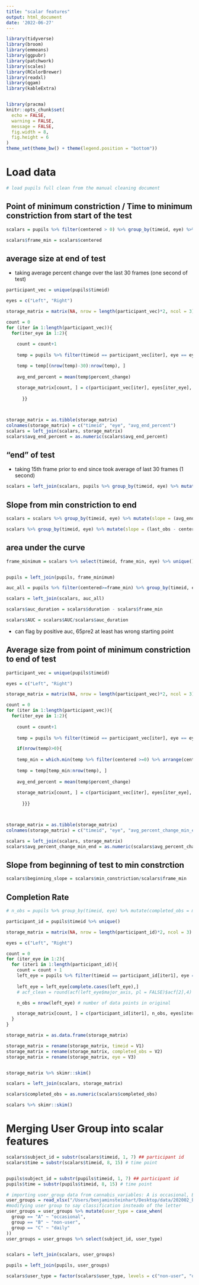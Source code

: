 ```yaml
---
title: "scalar features"
output: html_document
date: '2022-06-27'
---
```


```r
library(tidyverse)
library(broom)
library(emmeans)
library(ggpubr)
library(patchwork)
library(scales)
library(RColorBrewer)
library(readxl)
library(qgam)
library(kableExtra)


library(pracma)
knitr::opts_chunk$set(
  echo = FALSE,
  warning = FALSE,
  message = FALSE,
  fig.width = 8,
  fig.height = 6
)
theme_set(theme_bw() + theme(legend.position = "bottom"))
```   

# Load data 

```r
# load pupils full clean from the manual cleaning document

```


##  Point of minimum constriction / Time to minimum constriction from start of the test 


```r
scalars = pupils %>% filter(centered > 0) %>% group_by(timeid, eye) %>% mutate(min_constriction = min(percent_change), duration = max(centered, na.rm=TRUE))  %>% filter(percent_change== min_constriction) %>% select(timeid, eye, min_constriction, centered, duration) %>% unique() %>% ungroup()

scalars$frame_min = scalars$centered


```


## average size at end of test 

* taking average percent change over the last 30 frames (one second of test)

```r

participant_vec = unique(pupils$timeid)

eyes = c("Left", "Right")

storage_matrix = matrix(NA, nrow = length(participant_vec)*2, ncol = 3)

count = 0
for (iter in 1:length(participant_vec)){
  for(iter_eye in 1:2){
    
    count = count+1
    
    temp = pupils %>% filter(timeid == participant_vec[iter], eye == eyes[iter_eye])

    temp = temp[(nrow(temp)-30):nrow(temp), ]
    
    avg_end_percent = mean(temp$percent_change)
  
    storage_matrix[count, ] = c(participant_vec[iter], eyes[iter_eye], avg_end_percent )
      
      }}



storage_matrix = as.tibble(storage_matrix)
colnames(storage_matrix) = c("timeid", "eye", "avg_end_percent")
scalars = left_join(scalars, storage_matrix)
scalars$avg_end_percent = as.numeric(scalars$avg_end_percent)

```

## "end" of test

* taking 15th frame prior to end since took average of last 30 frames (1 second)

```r
scalars = left_join(scalars, pupils %>% group_by(timeid, eye) %>% mutate(last_obs = last(centered) - 15) %>% ungroup() %>% select(timeid, eye, last_obs) %>% unique())

```


## Slope from min constriction to end

```r
scalars = scalars %>% group_by(timeid, eye) %>% mutate(slope = (avg_end_percent - min_constriction)/(last_obs - centered)) %>% ungroup()

scalars %>% group_by(timeid, eye) %>% mutate(slope = (last_obs - centered)) %>% ungroup() %>% arrange(slope)
```

## area under the curve 

```r

frame_minimum = scalars %>% select(timeid, frame_min, eye) %>% unique()


pupils = left_join(pupils, frame_minimum)

auc_all = pupils %>% filter(centered>=frame_min) %>% group_by(timeid, eye) %>% mutate(AUC = trapz(centered,percent_change)) %>% ungroup() %>% select(timeid, eye, AUC) %>% unique()

scalars = left_join(scalars, auc_all)

scalars$auc_duration = scalars$duration - scalars$frame_min

scalars$AUC = scalars$AUC/scalars$auc_duration


```


* can flag by positive auc, 65pre2 at least has wrong starting point


## Average size from point of minimum constriction to end of test 

```r

participant_vec = unique(pupils$timeid)

eyes = c("Left", "Right")

storage_matrix = matrix(NA, nrow = length(participant_vec)*2, ncol = 3)

count = 0
for (iter in 1:length(participant_vec)){
  for(iter_eye in 1:2){
    
    count = count+1
    
    temp = pupils %>% filter(timeid == participant_vec[iter], eye == eyes[iter_eye])

    if(nrow(temp)>0){
    
    temp_min = which.min(temp %>% filter(centered >=0) %>% arrange(centered) %>% select(yhat2) %>% pull())
    
    temp = temp[temp_min:nrow(temp), ] 
    
    avg_end_percent = mean(temp$percent_change)
  
    storage_matrix[count, ] = c(participant_vec[iter], eyes[iter_eye], avg_end_percent )
      
      }}}



storage_matrix = as.tibble(storage_matrix)
colnames(storage_matrix) = c("timeid", "eye", "avg_percent_change_min_end")

scalars = left_join(scalars, storage_matrix)
scalars$avg_percent_change_min_end = as.numeric(scalars$avg_percent_change_min_end)
```


## Slope from beginning of test to min constrction

```r
scalars$beginning_slope = scalars$min_constriction/scalars$frame_min

```


## Completion Rate 


```r

# n_obs = pupils %>% group_by(timeid, eye) %>% mutate(completed_obs = max(centered, na.rm=TRUE)) %>% select(timeid, eye, completed_obs) %>% unique() %>% ungroup()

participant_id = pupils$timeid %>% unique()

storage_matrix = matrix(NA, nrow = length(participant_id)*2, ncol = 3)

eyes = c("Left", "Right")

count = 0
for (iter_eye in 1:2){
  for (iter1 in 1:length(participant_id)){
    count = count + 1
    left_eye = pupils %>% filter(timeid == participant_id[iter1], eye == eyes[iter_eye], centered >=0) %>% select(timeid, eye, major_axis) #creating temporary data frame
    
    left_eye = left_eye[complete.cases(left_eye),]
    # acf_clean = round(acf(left_eye$major_axis, pl = FALSE)$acf[2],4)

    n_obs = nrow(left_eye) # number of data points in original

    storage_matrix[count, ] = c(participant_id[iter1], n_obs, eyes[iter_eye])
  }
}

storage_matrix = as.data.frame(storage_matrix)

storage_matrix = rename(storage_matrix, timeid = V1)
storage_matrix = rename(storage_matrix, completed_obs = V2)
storage_matrix = rename(storage_matrix, eye = V3)


storage_matrix %>% skimr::skim()

scalars = left_join(scalars, storage_matrix)

scalars$completed_obs = as.numeric(scalars$completed_obs)

scalars %>% skimr::skim()

```


# Merging User Group into scalar features

```r

scalars$subject_id = substr(scalars$timeid, 1, 7) ## participant id 
scalars$time = substr(scalars$timeid, 8, 15) # time point


pupils$subject_id = substr(pupils$timeid, 1, 7) ## participant id 
pupils$time = substr(pupils$timeid, 8, 15) # time point

# importing user_group data from cannabis_variables: A is occasional, B is non-user, C is daily
user_groups = read_xlsx("/Users/benjaminsteinhart/Desktop/data/202002_brooks_marijuana/20200121_demographic_data/all_demos_and_blood.xlsx")
#modifying user group to say classification insteado of the letter
user_groups = user_groups %>% mutate(user_type = case_when(
  group == "A" ~ "occasional",
  group == "B" ~ "non-user",
  group == "C" ~ "daily"
))
user_groups = user_groups %>% select(subject_id, user_type)


scalars = left_join(scalars, user_groups)

pupils = left_join(pupils, user_groups)

scalars$user_type = factor(scalars$user_type, levels = c("non-user", "occasional", "daily"))
```

